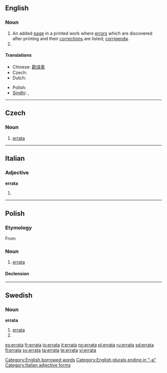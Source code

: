 ==English==

===Noun===
{{infl|en|noun}}

# An added [[page]] in a printed work where [[error]]s which are discovered after printing and their [[correction]]s are listed; [[corrigenda]].
# {{plural of|erratum}}

====Translations====
{{trans-top|an added page in a printed work}}
* Chinese: [[勘误表]]
* Czech: {{t-|cs|errata|n}}
* Dutch: {{t-|nl|errata}}
{{trans-mid}}
* Polish: {{l|pl|errata}} {{f}}
* [[Sindhi]]: {{sd-Arab|[[چُڪَنامو]]}} {{m}}, {{sd-Arab|[[ڀُلَنامو]]}} {{m}}
{{trans-bottom}}

[[Category:English borrowed words]]
[[Category:English plurals ending in "-a"]]

----

==Czech==

===Noun===
{{cs-noun|g=n}}

# [[#English|errata]] {{gloss|an added page in a printed work where errors which are discovered after printing and their corrections are listed}}

----

==Italian==

===Adjective===
'''errata''' {{s}}

# {{feminine of|errato#Adjective|errato}}

[[Category:Italian adjective forms]]

----
==Polish==

===Etymology===
From {{etyl|la|pl}}

===Noun===
{{infl|pl|noun|g=f}}

# [[#English|errata]]

====Declension====
{{pl-decl-noun-f|erra|t}}

----
==Swedish==

===Noun===
{{sv-noun-reg-or|1=errat}}
'''errata''' {{c}}

# [[#English|errata]]
# {{plural of|erratum|lang=sv}}

[[es:errata]]
[[fr:errata]]
[[io:errata]]
[[it:errata]]
[[no:errata]]
[[pl:errata]]
[[ru:errata]]
[[sd:errata]]
[[fi:errata]]
[[sv:errata]]
[[ta:errata]]
[[te:errata]]
[[vi:errata]]